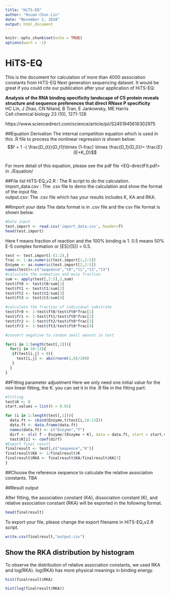 ```yaml
---
title: "HiTS-EQ"
author: "Hsuan-Chun Lin"
date: "November 2, 2018"
output: html_document
---
```


```r
knitr::opts_chunk$set(echo = TRUE)
options(warn = -1)
```

# HiTS-EQ
This is the document for calculation of more than 4000 association constants from HiTS-EQ Next generation sequencing dataset.
It would be great if you could cite our publication after your application of HiTS-EQ:

**Analysis of the RNA binding specificity landscape of C5 protein reveals structure and sequence preferences that direct RNase P specificity**  
HC Lin, J Zhao, CN Niland, B Tran, E Jankowsky, ME Harris  
Cell chemical biology 23 (10), 1271-128  

https://www.sciencedirect.com/science/article/pii/S2451945616302975

##Equation Derivation
The internal competition equation which is used in this .R file to process the nonlinear regression is shown below:  
$$f = 1 -( \frac{D_{t}}{D_t1}\times (1-frac) \times \frac{D_1}{D_0})= \frac{E}{E+K_D}$$  
For more detail of this equation, please see the pdf file <EQ-directFit.pdf> in ./Equation/

##File list
HiTS-EQ_v2.R : The R script to do the calculation.  
import_data.csv : The .csv file to demo the calculation and show the format of the input file.  
output.csv: The .csv file which has your results includes K, KA and RKA.  

##Import your data
The data format is in .csv file and the csv file format is shown below.
```r
#Data input
test.import <- read.csv('import_data.csv', header=T)
head(test.import)
```
Here f means fraction of reaction and the 100% binding is 1. 0.5 means 50% E-S complex formation or [ES]/[S]) = 0.5.

```r
test <- test.import[-(1:2),]
frac <- 1-as.numeric(test.import[1,2:5])
Enzyme <- as.numeric(test.import[2,2:5])
names(test)<-c("sequence","t0","t1","t2","t3")
#calculate the summation and mole fraction
sum <- apply(test[,2:5],2,sum)
test$ft0 <- test$t0/sum[1]
test$ft1 <- test$t1/sum[2]
test$ft2 <- test$t2/sum[3]
test$ft3 <- test$t3/sum[4]

#calculate the fraction of individual substrate
test$fr0 <- 1-test$ft0/test$ft0*frac[1]
test$fr1 <- 1-test$ft1/test$ft0*frac[2]
test$fr2 <- 1-test$ft2/test$ft0*frac[3]
test$fr3 <- 1-test$ft3/test$ft0*frac[4]

#convert negative to random small amount in test

for(i in 1:length(test[,1])){
  for(j in 10:13){
   if(test[i,j] < 0){
     test[i,j] <- abs(rnorm(1,0)/100)
   } 
  }
}
```

##Fitting parameter adjustment
Here we only need one initial value for the non linear fitting, the K. you can set it in the .R file in the fitting part:
```r
#fitting
test$K <- 0
start.values = list(K = 0.01)
```

```r
for (i in 1:length(test[,1])){
  data.ft <- cbind(Enzyme,t(test[i,10:13]))
  data.ft <- data.frame(data.ft)
  names(data.ft) <- c("Enzyme","f")
  dirf <- nls( f ~ Enzyme/(Enzyme + K), data = data.ft, start = start.values)
  test$K[i] <- coef(dirf)
#Export final result  
finalresult <- test[,c("sequence","K")]
finalresult$KA <- 1/finalresult$K
finalresult$RKA <- finalresult$KA/finalresult$KA[3]
}
```
##Choose the reference sequence to calculate the relative association constants.
TBA

##Result output

After fitting, the association constant (KA), dissociation constant (K), and relative association constant (RKA) will be exported in the following format. 
```r
head(finalresult)
```
To export your file, please change the export filename in HiTS-EQ_v2.R script.
```r
write.csv(finalresult,"output.csv")
```
## Show the RKA distribution by histogram
To observe the distribution of relative association constants, we used RKA and log(RKA). log(RKA) has more physical meanings in binding energy.

```r
hist(finalresult$RKA)
```

```r
hist(log(finalresult$RKA))
```
